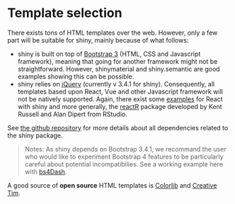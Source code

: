 # Template selection {#custom-templates-selection}
There exists tons of HTML templates over the web. However, only a few part will be suitable for shiny, mainly because of what follows:

  * shiny is built on top of [Bootstrap 3](https://getbootstrap.com/docs/3.3/) (HTML, CSS and Javascript framework), meaning that going for another framework might not be straightforward. However, shinymaterial and shiny.semantic are good examples showing this can be possible.
  * shiny relies on [jQuery](https://jquery.com) (currently v 3.4.1 for shiny). Consequently, all templates based upon React, Vue and other Javascript framework will not be natively supported. Again, there exist some [examples](https://github.com/alandipert/react-widget-demo/blob/master/app.R) for React with shiny and more generally,
the [reactR](https://react-r.github.io/reactR/) package developed by Kent Russell and Alan Dipert from RStudio.

See [the github repository](https://github.com/rstudio/shiny/tree/master/inst/www/shared) for more details about all dependencies related to the shiny package.

> Notes: As shiny depends on Bootstrap 3.4.1, we recommand the user who would like to experiment Bootstrap 4 features to be particularly careful about potential incompatibilies. See a working example here with [bs4Dash](https://github.com/RinteRface/bs4Dash).

A good source of **open source** HTML templates is [Colorlib](https://colorlib.com) and [Creative Tim](https://www.creative-tim.com/bootstrap-themes/free).